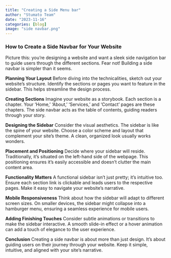 ```yaml
---
title: "Creating a Side Menu bar"
author: "Stumato Team"
date: "2023-11-16"
categories: [blog]
image: "side navbar.png"
---
```


###  **How to Create a Side Navbar for Your Website**

Picture this: you're designing a website and want a sleek side navigation bar to guide users through the different sections. Fear not! Building a side navbar is simpler than it seems.

**Planning Your Layout** Before diving into the technicalities, sketch out your website's structure. Identify the sections or pages you want to feature in the sidebar. This helps streamline the design process.

**Creating Sections** Imagine your website as a storybook. Each section is a chapter. Your 'Home,' 'About,' 'Services,' and 'Contact' pages are these chapters. The side navbar acts as the table of contents, guiding readers through your story.

**Designing the Sidebar** Consider the visual aesthetics. The sidebar is like the spine of your website. Choose a color scheme and layout that complement your site's theme. A clean, organized look usually works wonders.

**Placement and Positioning** Decide where your sidebar will reside. Traditionally, it's situated on the left-hand side of the webpage. This positioning ensures it's easily accessible and doesn't clutter the main content area.

**Functionality Matters** A functional sidebar isn't just pretty; it's intuitive too. Ensure each section link is clickable and leads users to the respective pages. Make it easy to navigate your website's narrative.

**Mobile Responsiveness** Think about how the sidebar will adapt to different screen sizes. On smaller devices, the sidebar might collapse into a hamburger menu, ensuring a seamless experience for mobile users.

**Adding Finishing Touches** Consider subtle animations or transitions to make the sidebar interactive. A smooth slide-in effect or a hover animation can add a touch of elegance to the user experience.

**Conclusion** Creating a side navbar is about more than just design. It's about guiding users on their journey through your website. Keep it simple, intuitive, and aligned with your site's narrative.
